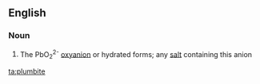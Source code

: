 ==English==

===Noun===
{{wikipedia}}
{{en-noun}}

# {{label|en|inorganic chemistry}} The PbO<sub>2</sub><sup>2-</sup> [[oxyanion]] or hydrated forms; any [[salt]] containing this anion

[[ta:plumbite]]
